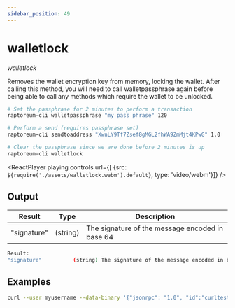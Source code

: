 ```yaml
---
sidebar_position: 49
---
```


# walletlock

*walletlock*

Removes the wallet encryption key from memory, locking the wallet.
After calling this method, you will need to call walletpassphrase again
before being able to call any methods which require the wallet to be unlocked.

```bash
# Set the passphrase for 2 minutes to perform a transaction
raptoreum-cli walletpassphrase "my pass phrase" 120

# Perform a send (requires passphrase set)
raptoreum-cli sendtoaddress "XwnLY9Tf7Zsef8gMGL2fhWA9ZmMjt4KPwG" 1.0

# Clear the passphrase since we are done before 2 minutes is up
raptoreum-cli walletlock 
```

<ReactPlayer playing controls url={[
    {src: `${require('./assets/walletlock.webm').default}`, type: 'video/webm'}]} />

## Output

| Result | Type | Description |
|--|--|--|
| "signature" | (string) | The signature of the message encoded in base 64 |

```bash
Result:
"signature"          (string) The signature of the message encoded in base 64
```

## Examples

```bash
curl --user myusername --data-binary '{"jsonrpc": "1.0", "id":"curltest", "method": "walletlock", "params": [] }' -H 'content-type: text/plain;' http://127.0.0.1:9998/
```


